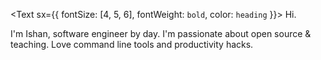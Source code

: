<Text sx={{ fontSize: [4, 5, 6], fontWeight: `bold`, color: `heading` }}>
  Hi.
</Text>

I'm Ishan, software engineer by day. I'm passionate about open source & teaching.
Love command line tools and productivity hacks.
